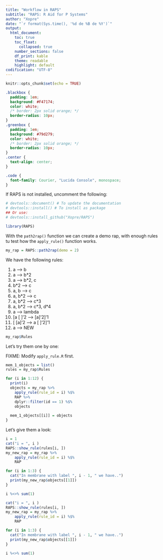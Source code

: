 ```yaml
---
title: "Workflow in RAPS"
subtitle: "RAPS: R Aid for P Systems"
author: "Xopre"
date: "`r format(Sys.time(), '%d de %B de %Y')`"
output: 
  html_document:
    toc: true
    toc_float: 
      collapsed: true
    number_sections: false 
    df_print: kable
    theme: readable
    highlight: default 
codification: "UTF-8"
---
```


```r
knitr::opts_chunk$set(echo = TRUE)
```

```css
.blackbox {
  padding: 1em;
  background: #F47174;
  color: white;
  /* border: 2px solid orange; */
  border-radius: 10px;
}
.greenbox {
  padding: 1em;
  background: #79d279;
  color: white;
  /* border: 2px solid orange; */
  border-radius: 10px;
}
.center {
  text-align: center;
}

.code {
  font-family: Courier, "Lucida Console", monospace;
}
```

If RAPS is not installed, uncomment the following:
```r
# devtools::document() # To update the documentation
# devtools::install() # To install as package
## Or use:
# devtools::install_github("Xopre/RAPS")
```

```r
library(RAPS)
```

With the `path2rap()` function we can create a demo rap, with enough rules tu test how the `apply_rule()` function works.

```r
my_rap = RAPS::path2rap(demo = 2)
```

We have the following rules:

1. a --> b
2. a --> b*2
3. a --> b*2, c
4. b*2 --> c
5. a, b --> c
6. a, b*2 --> c
7. a, b\*2 --> c\*3
8. a, b\*2 --> c\*3, d\*4
9. a --> lambda
10. [a [ ]'2 --> [a]'2]'1
11. [ [a]'2 --> a [ ]'2]'1
12. a --> NEW

```r
my_rap$Rules
```

Let's try them one by one:

FIXME: Modify `apply_rule.R` first.

```r
mem_1_objects = list()
rules = my_rap$Rules

for (i in 1:12) {
  print(i)
  objects = my_rap %>%
    apply_rule(rule_id = i) %$% 
    RAP %>% 
    dplyr::filter(id == 1) %$%
    objects
  
  mem_1_objects[[i]] = objects
}
```

Let's give them a look:

```r
i = 1
cat("i = ", i )
RAPS::show_rule(rules[i, ])
my_new_rap = my_rap %>%
    apply_rule(rule_id = i) %$%
    RAP

for (i in 1:3) {
  cat("In membrane with label ", i - 1, " we have..")
  print(my_new_rap$objects[[1]])
}

i %<>% sum(1)
```

```r
cat("i = ", i )
RAPS::show_rule(rules[i, ])
my_new_rap = my_rap %>%
    apply_rule(rule_id = i) %$%
    RAP

for (i in 1:3) {
  cat("In membrane with label ", i - 1, " we have..")
  print(my_new_rap$objects[[1]])
}

i %<>% sum(1)
```

